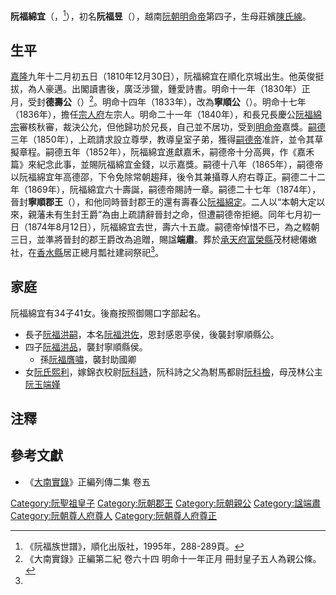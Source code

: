 '''阮福綿宜'''（{{vie|v='''Nguyễn Phúc Miên Nghi'''|hn=阮福綿宜}}，{{bd|1810年|12月30日|1874年|8月12日|catIdx=N阮}}<ref name=shipu>《阮福族世譜》，順化出版社，1995年，288-289頁。</ref>），初名'''阮福昱'''（{{vie|v='''Nguyễn Phúc Dục'''|hn=阮福昱}}），越南[[阮朝|阮朝]][[明命帝|明命帝]]第四子，生母莊嬪[[陳氏線|陳氏線]]。

==生平==
[[嘉隆|嘉隆]]九年十二月初五日（1810年12月30日），阮福綿宜在順化京城出生。他英俊挺拔，為人豪邁。出閣讀書後，廣泛涉獵，鍾愛詩書。明命十一年（1830年）正月，受封'''德壽公'''（{{vie|v=Đức Thọ Công|hn=德壽公}}）<ref>《大南實錄》正編第二紀 卷六十四 明命十一年正月 冊封皇子五人為親公條。</ref>。明命十四年（1833年），改為'''寧順公'''（{{vie|v=Ninh Thuận Công|hn=寧順公}}）。明命十七年（1836年），擔任[[宗人府|宗人府]]左宗人。明命二十一年（1840年），和長兄長慶公[[阮福綿宗|阮福綿宗]]審核秋審，裁決公允，但他歸功於兄長，自己並不居功，受到[[明命帝|明命帝]]嘉獎。[[嗣德|嗣德]]三年（1850年），上疏請求設立尊學，教導皇室子弟，獲得[[嗣德帝|嗣德帝]]准許，並令其草擬章程。嗣德五年（1852年），阮福綿宜進獻嘉禾，嗣德帝十分高興，作《嘉禾篇》來紀念此事，並賜阮福綿宜金錢，以示嘉獎。嗣德十八年（1865年），嗣德帝以阮福綿宜年高德邵，下令免除常朝趨拜，後令其兼攝尊人府右尊正。嗣德二十二年（1869年），阮福綿宜六十壽誕，嗣德帝賜詩一章。嗣德二十七年（1874年），晉封'''寧順郡王'''（{{vie|v=Ninh Thuận Quận Vương|hn=寧順郡王}}），和他同時晉封郡王的還有壽春公[[阮福綿定|阮福綿定]]。二人以“本朝大定以來，親藩未有生封王爵”為由上疏請辭晉封之命，但遭嗣德帝拒絕。同年七月初一日（1874年8月12日），阮福綿宜去世，壽六十五歲。嗣德帝悼惜不已，為之輟朝三日，並準將晉封的郡王爵改為追贈，賜諡'''端肅'''。葬於[[承天府_(越南)|承天府]][[富榮縣|富榮縣]]茂材總僊嫩社，在[[香水縣|香水縣]]居正總月瓢社建祠祭祀<ref name=shipu/>。

==家庭==
阮福綿宜有34子41女。後裔按照御賜口字部起名。
*長子[[阮福洪嗣|阮福洪嗣]]，本名[[阮福洪佐|阮福洪佐]]，恩封感恩亭侯，後襲封寧順縣公。
*四子[[阮福洪品|阮福洪品]]，襲封寧順縣侯。
**孫[[阮福膺嘯|阮福膺嘯]]，襲封助國卿
*女[[阮氏熙利|阮氏熙利]]，嫁錦衣校尉[[阮科詩|阮科詩]]，阮科詩之父為駙馬都尉[[阮科檢|阮科檢]]，母茂林公主[[阮玉端嫤|阮玉端嫤]]

==注釋==
{{reflist}}

==參考文獻==
*《[[大南實錄|大南實錄]]》正編列傳二集 卷五
{{阮聖祖子女}}
[[Category:阮聖祖皇子|Category:阮聖祖皇子]]
[[Category:阮朝郡王|Category:阮朝郡王]]
[[Category:阮朝親公|Category:阮朝親公]]
[[Category:諡端肅|Category:諡端肅]]
[[Category:阮朝尊人府尊人|Category:阮朝尊人府尊人]]
[[Category:阮朝尊人府尊正|Category:阮朝尊人府尊正]]
